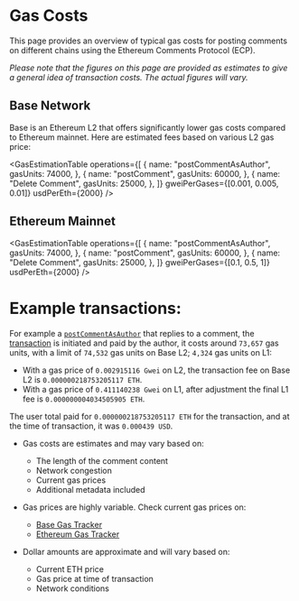 
# Gas Costs

This page provides an overview of typical gas costs for posting comments on different chains using the Ethereum Comments Protocol (ECP).

_Please note that the figures on this page are provided as estimates to give a general idea of transaction costs. The actual figures will vary._

## Base Network

Base is an Ethereum L2 that offers significantly lower gas costs compared to Ethereum mainnet. Here are estimated fees based on various L2 gas price:

<GasEstimationTable
  operations={[
    {
      name: "postCommentAsAuthor",
      gasUnits: 74000,
    },
    {
      name: "postComment",
      gasUnits: 60000,
    },
    {
      name: "Delete Comment",
      gasUnits: 25000,
    },
  ]}
  gweiPerGases={[0.001, 0.005, 0.01]}
  usdPerEth={2000}
/>

## Ethereum Mainnet

<GasEstimationTable
  operations={[
    {
      name: "postCommentAsAuthor",
      gasUnits: 74000,
    },
    {
      name: "postComment",
      gasUnits: 60000,
    },
    {
      name: "Delete Comment",
      gasUnits: 25000,
    },
  ]}
  gweiPerGases={[0.1, 0.5, 1]}
  usdPerEth={2000}
/>

# Example transactions:

For example a [`postCommentAsAuthor`](/protocol-reference/CommentManager#postcommentasauthorstruct-commentscommentdata-commentdata-bytes-appsignature-external) that replies to a comment,
the [transaction](https://basescan.org/tx/0x189c08c3b6bda7f098a649574e27d203aa1e760848197f447e9adfdbc8a3a465) is initiated and paid by the author,
it costs around `73,657` gas units, with a limit of `74,532` gas units on Base L2; `4,324` gas units on L1:

- With a gas price of `0.002915116 Gwei` on L2, the transaction fee on Base L2 is `0.000000218753205117 ETH`.
- With a gas price of `0.411140238 Gwei` on L1, after adjustment the final L1 fee is `0.000000004034505905 ETH`.

The user total paid for `0.000000218753205117 ETH` for the transaction, and at the time of transaction, it was `0.000439 USD`.

- Gas costs are estimates and may vary based on:

  - The length of the comment content
  - Network congestion
  - Current gas prices
  - Additional metadata included

- Gas prices are highly variable. Check current gas prices on:

  - [Base Gas Tracker](https://basescan.org/gastracker)
  - [Ethereum Gas Tracker](https://etherscan.io/gastracker)

- Dollar amounts are approximate and will vary based on:
  - Current ETH price
  - Gas price at time of transaction
  - Network conditions
